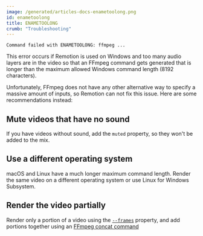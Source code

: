 ```yaml
---
image: /generated/articles-docs-enametoolong.png
id: enametoolong
title: ENAMETOOLONG
crumb: "Troubleshooting"
---
```


```
Command failed with ENAMETOOLONG: ffmpeg ...
```

This error occurs if Remotion is used on Windows and too many audio layers are in the video so that an FFmpeg command gets generated that is longer than the maximum allowed Windows command length (8192 characters).

Unfortunately, FFmpeg does not have any other alternative way to specify a massive amount of inputs, so Remotion can not fix this issue. Here are some recommendations instead:

## Mute videos that have no sound

If you have videos without sound, add the `muted` property, so they won't be added to the mix.

## Use a different operating system

macOS and Linux have a much longer maximum command length. Render the same video on a different operating system or use Linux for Windows Subsystem.

## Render the video partially

Render only a portion of a video using the [`--frames`](/docs/cli/render#--frames) property, and add portions together using an [FFmpeg concat command](https://stackoverflow.com/a/11175851)
